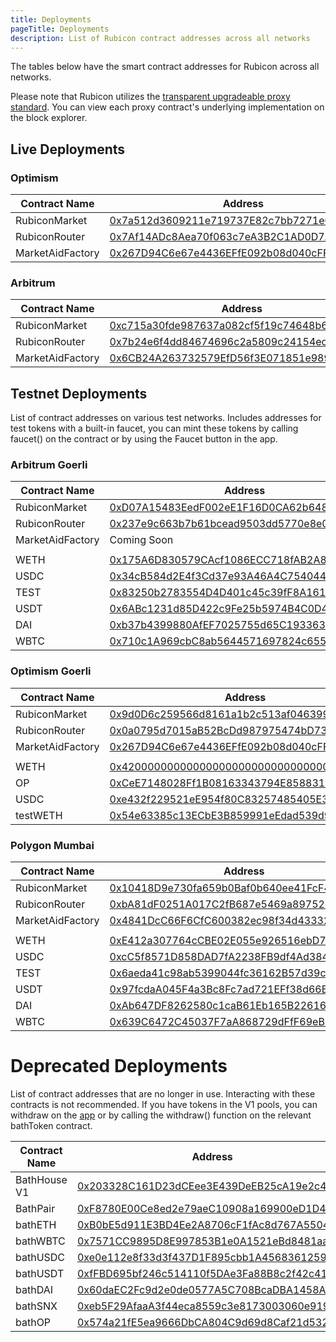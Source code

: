 ```yaml
---
title: Deployments
pageTitle: Deployments
description: List of Rubicon contract addresses across all networks
---
```


The tables below have the smart contract addresses for Rubicon across all networks.

Please note that Rubicon utilizes the [transparent upgradeable proxy standard](https://docs.openzeppelin.com/upgrades-plugins/1.x/proxies). You can view each proxy contract's underlying implementation on the block explorer.

## Live Deployments

### Optimism 

| Contract Name   | Address                                      |
| --------------- | -------------------------------------------- |
| RubiconMarket   | [0x7a512d3609211e719737E82c7bb7271eC05Da70d](https://optimistic.etherscan.io/address/0x7a512d3609211e719737E82c7bb7271eC05Da70d) |
| RubiconRouter   | [0x7Af14ADc8Aea70f063c7eA3B2C1AD0D7A59C4bFf](https://optimistic.etherscan.io/address/0x7Af14ADc8Aea70f063c7eA3B2C1AD0D7A59C4bFf) |
| MarketAidFactory| [0x267D94C6e67e4436EFfE092b08d040cFF36B2DA7](https://optimistic.etherscan.io/address/0x267D94C6e67e4436EFfE092b08d040cFF36B2DA7) |

### Arbitrum 

| Contract Name   | Address                                      |
| --------------- | -------------------------------------------- |
| RubiconMarket   | [0xc715a30fde987637a082cf5f19c74648b67f2db8](https://arbiscan.io/address/0xc715a30fde987637a082cf5f19c74648b67f2db8) |
| RubiconRouter   | [0x7b24e6f4dd84674696c2a5809c24154ec6ac7f03](https://arbiscan.io/address/0x7b24e6f4dd84674696c2a5809c24154ec6ac7f03) |
| MarketAidFactory| [0x6CB24A263732579EfD56f3E071851e989d78cE75](https://arbiscan.io/address/0x6cb24a263732579efd56f3e071851e989d78ce75) |

## Testnet Deployments

List of contract addresses on various test networks. Includes addresses for test tokens with a built-in faucet, you can mint these tokens by calling faucet() on the contract or by using the Faucet button in the app.

### Arbitrum Goerli

| Contract Name   | Address                                                                        |
| --------------- | ------------------------------------------------------------------------------ |
| RubiconMarket   | [0xD07A15483EedF002eE1F16D0CA62b6488CF1fd0D](https://goerli.arbiscan.io/address/0xD07A15483EedF002eE1F16D0CA62b6488CF1fd0D) |
| RubiconRouter   | [0x237e9c663b7b61bcead9503dd5770e8e07465471](https://goerli.arbiscan.io/address/0x237e9c663b7b61bcead9503dd5770e8e07465471) |
| MarketAidFactory| Coming Soon |
|                 |                                                                                |
| WETH            | [0x175A6D830579CAcf1086ECC718fAB2A86b12e0D3](https://goerli.arbiscan.io/address/0x175A6D830579CAcf1086ECC718fAB2A86b12e0D3) |
| USDC            | [0x34cB584d2E4f3Cd37e93A46A4C754044085439b4](https://goerli.arbiscan.io/address/0x34cB584d2E4f3Cd37e93A46A4C754044085439b4) |
| TEST            | [0x83250b2783554D4D401c45c39fF8A161dE44BC15](https://goerli.arbiscan.io/address/0x83250b2783554D4D401c45c39fF8A161dE44BC15) |
| USDT            | [0x6ABc1231d85D422c9Fe25b5974B4C0D4AB85d9b5](https://goerli.arbiscan.io/address/0x6ABc1231d85D422c9Fe25b5974B4C0D4AB85d9b5) |
| DAI             | [0xb37b4399880AfEF7025755d65C193363966b8b89](https://goerli.arbiscan.io/address/0xb37b4399880AfEF7025755d65C193363966b8b89) |
| WBTC            | [0x710c1A969cbC8ab5644571697824c655ffBDE926](https://goerli.arbiscan.io/address/0x710c1A969cbC8ab5644571697824c655ffBDE926) |

### Optimism Goerli

| Contract Name   | Address                                                                        |
| --------------- | ------------------------------------------------------------------------------ |
| RubiconMarket   | [0x9d0D6c259566d8161a1b2c513af0463992db38bc](https://goerli-optimism.etherscan.io/address/0x9d0D6c259566d8161a1b2c513af0463992db38bc) |
| RubiconRouter   | [0x0a0795d7015aB52BcDd987975474bD73062B5494](https://goerli-optimism.etherscan.io/address/0x0a0795d7015aB52BcDd987975474bD73062B5494) |
| MarketAidFactory| [0x267D94C6e67e4436EFfE092b08d040cFF36B2DA7](https://goerli-optimism.etherscan.io/address/0x2D77E00EfE8375903eaD1135BD1eb31cBcf1bA69) |
|                 |                                                                                |
| WETH            | [0x4200000000000000000000000000000000000006](https://goerli-optimism.etherscan.io/address/0x4200000000000000000000000000000000000006) |
| OP              | [0xCeE7148028Ff1B08163343794E85883174a61393](https://goerli-optimism.etherscan.io/address/0xCeE7148028Ff1B08163343794E85883174a61393) |
| USDC            | [0xe432f229521eE954f80C83257485405E3d848d17](https://goerli-optimism.etherscan.io/address/0xe432f229521eE954f80C83257485405E3d848d17) |
| testWETH        | [0x54e63385c13ECbE3B859991eEdad539d9fDa1167](https://goerli-optimism.etherscan.io/address/0x54e63385c13ECbE3B859991eEdad539d9fDa1167) |

### Polygon Mumbai

| Contract Name   | Address                                                                        |
| --------------- | ------------------------------------------------------------------------------ |
| RubiconMarket   | [0x10418D9e730fa659b0Baf0b640ee41FcF4EA2aaE](https://mumbai.polygonscan.com/address/0x10418D9e730fa659b0Baf0b640ee41FcF4EA2aaE) |
| RubiconRouter   | [0xbA81dF0251A017C2fB687e5469a897529442f008](https://mumbai.polygonscan.com/address/0xbA81dF0251A017C2fB687e5469a897529442f008) |
| MarketAidFactory| [0x4841DcC66F6CfC600382ec98f34d43332c535B9B](https://mumbai.polygonscan.com/address/0x4841DcC66F6CfC600382ec98f34d43332c535B9B) |
|                 |                                                                                |
| WETH            | [0xE412a307764cCBE02E055e926516ebD74230cfE0](https://mumbai.polygonscan.com/address/0xE412a307764cCBE02E055e926516ebD74230cfE0) |
| USDC            | [0xcC5f8571D858DAD7fA2238FB9df4Ad384493013C](https://mumbai.polygonscan.com/address/0xcC5f8571D858DAD7fA2238FB9df4Ad384493013C) |
| TEST            | [0x6aeda41c98ab5399044fc36162B57d39c13b658a](https://mumbai.polygonscan.com/address/0x6aeda41c98ab5399044fc36162B57d39c13b658a) |
| USDT            | [0x97fcdaA045F4a3Bc8Fc7ad721EFf38d66B234C7F](https://mumbai.polygonscan.com/address/0x97fcdaA045F4a3Bc8Fc7ad721EFf38d66B234C7F) |
| DAI             | [0xAb647DF8262580c1caB61Eb165B22616365d3C67](https://mumbai.polygonscan.com/address/0xAb647DF8262580c1caB61Eb165B22616365d3C67) |
| WBTC            | [0x639C6472C45037F7aA868729dFfF69eB3843f1A0](https://mumbai.polygonscan.com/address/0x639C6472C45037F7aA868729dFfF69eB3843f1A0) |

# Deprecated Deployments

List of contract addresses that are no longer in use. Interacting with these contracts is not recommended. If you have tokens in the V1 pools, you can withdraw on the [app](https://app.rubicon.finance/pools) or by calling the withdraw() function on the relevant bathToken contract.

| Contract Name   | Address                                      |
| --------------- | -------------------------------------------- |
| BathHouse V1    | [0x203328C161D23dCEee3E439DeEB25cA19e2c4984](https://optimistic.etherscan.io/address/0x203328C161D23dCEee3E439DeEB25cA19e2c4984) |
| BathPair        | [0xF8780E00Ce8ed2e79aeC10908a169900eD1D4AFe](https://optimistic.etherscan.io/address/0xF8780E00Ce8ed2e79aeC10908a169900eD1D4AFe) |
| bathETH         | [0xB0bE5d911E3BD4Ee2A8706cF1fAc8d767A550497](https://optimistic.etherscan.io/address/0xB0bE5d911E3BD4Ee2A8706cF1fAc8d767A550497) |
| bathWBTC        | [0x7571CC9895D8E997853B1e0A1521eBd8481aa186](https://optimistic.etherscan.io/address/0x7571CC9895D8E997853B1e0A1521eBd8481aa186) |
| bathUSDC        | [0xe0e112e8f33d3f437D1F895cbb1A456836125952](https://optimistic.etherscan.io/address/0xe0e112e8f33d3f437D1F895cbb1A456836125952) |
| bathUSDT        | [0xfFBD695bf246c514110f5DAe3Fa88B8c2f42c411](https://optimistic.etherscan.io/address/0xfFBD695bf246c514110f5DAe3Fa88B8c2f42c411) |
| bathDAI         | [0x60daEC2Fc9d2e0de0577A5C708BcaDBA1458A833](https://optimistic.etherscan.io/address/0x60daEC2Fc9d2e0de0577A5C708BcaDBA1458A833) |
| bathSNX         | [0xeb5F29AfaaA3f44eca8559c3e8173003060e919f](https://optimistic.etherscan.io/address/0xeb5F29AfaaA3f44eca8559c3e8173003060e919f) |
| bathOP          | [0x574a21fE5ea9666DbCA804C9d69d8Caf21d5322b](https://optimistic.etherscan.io/address/0x574a21fE5ea9666DbCA804C9d69d8Caf21d5322b) |
